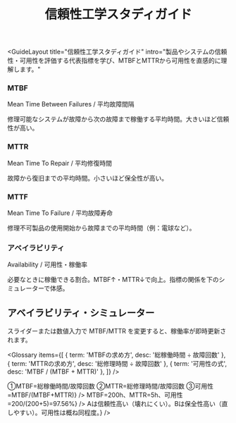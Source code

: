 ﻿---
title: "信頼性工学スタディガイド"
description: "MTBF・MTTR・MTTF・アベイラビリティの基礎と、可用性シミュレーターでの体感"
tags: ["信頼性", "MTBF", "MTTR", "MTTF", "可用性"]
exam: "qc"
status: published
---


<GuideLayout
  title="信頼性工学スタディガイド"
  intro="製品やシステムの信頼性・可用性を評価する代表指標を学び、MTBFとMTTRから可用性を直感的に理解します。"
>

<section style={{ marginBottom: 24 }}>
  <div style={{ display:'grid', gridTemplateColumns:'repeat(auto-fit, minmax(280px,1fr))', gap:16 }}>
    <div style={{ background:'#fff', border:'1px solid #e5e7eb', borderRadius:16, padding:16 }}>
      <h3 style={{ fontSize: 20, fontWeight: 800, margin: 0 }}>MTBF</h3>
      <p style={{ color:'#94a3b8', fontWeight:600, margin:'8px 0' }}>Mean Time Between Failures / 平均故障間隔</p>
      <p style={{ color:'#475569', margin:0 }}>修理可能なシステムが故障から次の故障まで稼働する平均時間。大きいほど信頼性が高い。</p>
    </div>
    <div style={{ background:'#fff', border:'1px solid #e5e7eb', borderRadius:16, padding:16 }}>
      <h3 style={{ fontSize: 20, fontWeight: 800, margin: 0 }}>MTTR</h3>
      <p style={{ color:'#94a3b8', fontWeight:600, margin:'8px 0' }}>Mean Time To Repair / 平均修復時間</p>
      <p style={{ color:'#475569', margin:0 }}>故障から復旧までの平均時間。小さいほど保全性が高い。</p>
    </div>
    <div style={{ background:'#fff', border:'1px solid #e5e7eb', borderRadius:16, padding:16 }}>
      <h3 style={{ fontSize: 20, fontWeight: 800, margin: 0 }}>MTTF</h3>
      <p style={{ color:'#94a3b8', fontWeight:600, margin:'8px 0' }}>Mean Time To Failure / 平均故障寿命</p>
      <p style={{ color:'#475569', margin:0 }}>修理不可製品の使用開始から故障までの平均時間（例：電球など）。</p>
    </div>
    <div style={{ background:'#fff', border:'1px solid #e5e7eb', borderRadius:16, padding:16 }}>
      <h3 style={{ fontSize: 20, fontWeight: 800, margin: 0 }}>アベイラビリティ</h3>
      <p style={{ color:'#94a3b8', fontWeight:600, margin:'8px 0' }}>Availability / 可用性・稼働率</p>
      <p style={{ color:'#475569', margin:0 }}>必要なときに稼働できる割合。MTBF↑・MTTR↓で向上。指標の関係を下のシミュレーターで体感。</p>
    </div>
  </div>
</section>

<section style={{ marginBottom: 24 }}>
  <h2 style={{ textAlign:'center', fontSize: 22, fontWeight: 800, margin:'0 0 12px' }}>アベイラビリティ・シミュレーター</h2>
  <p style={{ textAlign:'center', color:'#64748b', margin:'0 0 12px' }}>スライダーまたは数値入力で MTBF/MTTR を変更すると、稼働率が即時更新されます。</p>
  <AvailabilitySimulator
    defaultMTBF={500} minMTBF={10} maxMTBF={1000}
    defaultMTTR={10} minMTTR={1} maxMTTR={100}
  />
</section>

<Glossary items={[
  { term: 'MTBFの求め方', desc: '総稼働時間 ÷ 故障回数' },
  { term: 'MTTRの求め方', desc: '総修理時間 ÷ 故障回数' },
  { term: '可用性の式', desc: 'MTBF / (MTBF + MTTR)' },
]} />

<section style={{ maxWidth: 760, margin:'0 auto', display:'grid', gap:12 }}>
  <QA q="サーバーの稼働率の算出手順は？" a={<div>①MTBF=総稼働時間/故障回数 ②MTTR=総修理時間/故障回数 ③可用性=MTBF/(MTBF+MTTR)</div>} />
  <QA q="例題：稼働1000h/故障5回/修理合計25h の可用性は？" a={<div>MTBF=200h、MTTR=5h、可用性=200/(200+5)=97.56%</div>} />
  <QA q="製品A:MTBF100/MTTR2 と B:MTBF50/MTTR1 を比較すると？" a={<div>Aは信頼性高い（壊れにくい）。Bは保全性高い（直しやすい）。可用性は概ね同程度。</div>} />
</section>

</GuideLayout>

